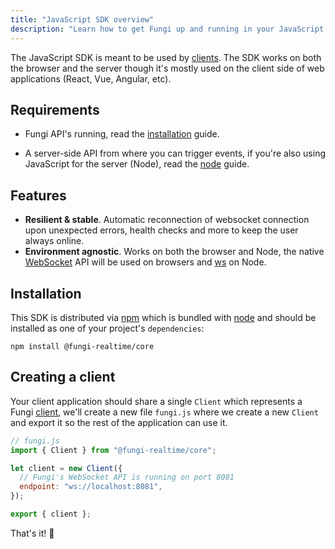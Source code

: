 ```yaml
---
title: "JavaScript SDK overview"
description: "Learn how to get Fungi up and running in your JavaScript project."
---
```


The JavaScript SDK is meant to be used by [clients](/docs/getting-started/what-is-Fungi#clients). The SDK works on both the browser and the server though it's mostly used on the client side of web applications (React, Vue, Angular, etc).

## Requirements

- Fungi API's running, read the [installation](/docs/getting-started/installation) guide.

- A server-side API from where you can trigger events, if you're also using JavaScript for the server (Node), read the [node](/docs/node/overview) guide.

## Features

- **Resilient & stable**. Automatic reconnection of websocket connection upon unexpected errors, health checks and more to keep the user always online.
- **Environment agnostic**. Works on both the browser and Node, the native [WebSocket](https://developer.mozilla.org/en-US/docs/Web/API/WebSocket) API will be used on browsers and [ws](https://github.com/websockets/ws) on Node.

## Installation

This SDK is distributed via [npm](https://npmjs.com/) which is bundled with [node](https://nodejs.org/) and should be installed as one of your project's `dependencies`:

```
npm install @fungi-realtime/core
```

## Creating a client

Your client application should share a single `Client` which represents a Fungi [client](/docs/getting-started/what-is-Fungi#clients), we'll create a new file `fungi.js` where we create a new `Client` and export it so the rest of the application can use it.

```js
// fungi.js
import { Client } from "@fungi-realtime/core";

let client = new Client({
  // Fungi's WebSocket API is running on port 8081
  endpoint: "ws://localhost:8081",
});

export { client };
```

That's it! 🎉
